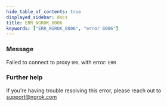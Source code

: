 ```yaml
---
hide_table_of_contents: true
displayed_sidebar: docs
title: ERR_NGROK_8006
keywords: ["ERR_NGROK_8006", "error 8006"]
---
```


### Message

Failed to connect to proxy `URL` with error: `ERR`

### Further help

If you're having trouble resolving this error, please reach out to [support@ngrok.com](mailto:support@ngrok.com?subject=Help%20with%20ERR_NGROK_8006)
